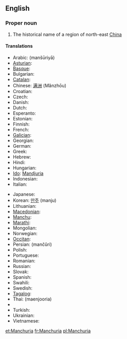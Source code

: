 ==English==
{{wikipedia}}

===Proper noun===
{{en-proper noun}}

# The historical name of a region of north-east [[China]]

====Translations====
{{trans-top|Manchuria}}
* Arabic: {{Arab|[[منشوريا]]}} (manšūriyā) {{f}}
* [[Asturian]]: {{t-|ast|Manchuria|f|xs=Asturian}}
* [[Basque]]: {{t|eu|Mantxuria|xs=Basque}}
* Bulgarian: {{t|bg|Манджурия|f|tr=Mandžurija|sc=Cyrl}}
* [[Catalan]]: {{t|ca|Manxúria|f}}
* Chinese: [[满洲]] (Mǎnzhōu)
* Croatian: {{t|hr|Mandžurija|f}}
* Czech: {{t|cs|Mandžusko|n}}
* Danish: {{t|da|Manchuriet}}
* Dutch: {{t|nl|Mantsjoerije}}
* Esperanto: {{t|eo|Manĉurio|xs=Esperanto}}
* Estonian: {{t|et|Mandžuuria}}
* Finnish: {{t-|fi|Mantšuria}}
* French: {{t+|fr|Mandchourie}}
* [[Galician]]: {{t-|gl|Manchuria|f|xs=Galician}}
* Georgian: {{t|ka|მანჯურია|tr=mandžuria|xs=Georgian}}
* German: {{t|de|Mandschurei|n}}
* Greek: {{t|el|Μαντζουρία|f|tr=Mandžuría|sc=Grek}}
* Hebrew: {{t|he|מנצ׳וריה|f|tr=mančuriyah|sc=Hebr}}
* Hindi: {{t|hi|मंचूरिया|sc=Deva|xs=Hindi}}
* Hungarian: {{t-|hu|Mandzsúria}}
* [[Ido]]: [[Mandjuria]]
* Indonesian: {{t-|id|Manchuria|xs=Indonesian}}
* Italian: {{t-|it|Manciuria|f}}
{{trans-mid}}
* Japanese: {{t|ja|満州|tr=まんしゅう, manshū|sc=Jpan}}
* Korean: [[만주]] (manju)
* Lithuanian: {{t|lt|Mandžiūrija|xs=Lithuanian}}
* [[Macedonian]]: {{t|mk|Манџурија|f|tr=Mandžúrija|sc=Cyrl|xs=Macedonian}}
* [[Manchu]]: {{tø|mnc|ᠮᠠᠨᠵᡠ|tr=manju|sc=Mong}}
* [[Marathi]]: {{t|mr|मांचुरिया|sc=Deva|xs=Marathi}}
* Mongolian: {{t-|mn|Манж|tr=Manž|sc=Cyrl|xs=Mongolian}}
* Norwegian: {{t|no|Mandsjuria}}
* [[Occitan]]: {{t|oc|Manchoria|f|xs=Occitan}}
* Persian: {{fa-Arab|[[منچوری]]}} (mančûri)
* Polish: {{t-|pl|Mandżuria|f}}
* Portuguese: {{t|pt|Manchúria|f}}
* Romanian: {{t-|ro|Manciuria|f}}
* Russian: {{t|ru|Маньчжурия|f|tr=Man’čžúrija|sc=Cyrl}}
* Slovak: {{t|sk|Mandžusko|n}}
* Spanish: {{t-|es|Manchuria|f}}
* Swahili: {{t-|sw|Manchuria|xs=Swahili}}
* Swedish: {{t|sv|Manchuriet}}
* [[Tagalog]]: {{t-|tl|Manchuria|xs=Tagalog}}
* Thai: {{Thai|[[แมนจูเรีย]]}} (maenjooria)
* {{trreq|Tibetan}}
* Turkish: {{t-|tr|Kuzeydoğu Çin}}
* Ukrainian: {{t|uk|Маньчжурія|f|sc=Cyrl|xs=Ukrainian}}
* Vietnamese: {{t|vi|Mãn Châu|xs=Vietnamese}}
{{trans-bottom}}

[[et:Manchuria]]
[[fr:Manchuria]]
[[pl:Manchuria]]